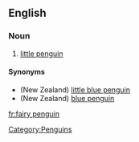 ==English==

===Noun===
{{en-noun|sg=[[fairy]] [[penguin]]}}

# {{Australia}} [[little penguin]]

====Synonyms====
*(New Zealand) [[little blue penguin]]
*(New Zealand) [[blue penguin]]

[[Category:Penguins]]

[[fr:fairy penguin]]